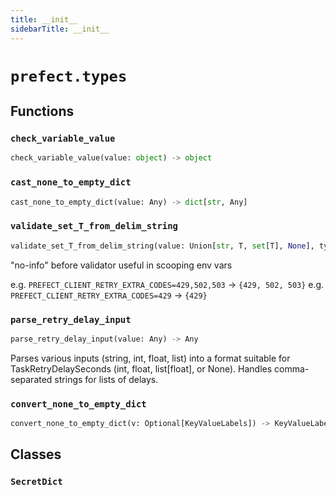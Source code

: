 ```yaml
---
title: __init__
sidebarTitle: __init__
---
```


# `prefect.types`

## Functions

### `check_variable_value` <sup><a href="https://github.com/prefecthq/prefect/blob/main/src/prefect/types/__init__.py#L61" target="_blank"><Icon icon="github" style="width: 14px; height: 14px;" /></a></sup>

```python
check_variable_value(value: object) -> object
```

### `cast_none_to_empty_dict` <sup><a href="https://github.com/prefecthq/prefect/blob/main/src/prefect/types/__init__.py#L81" target="_blank"><Icon icon="github" style="width: 14px; height: 14px;" /></a></sup>

```python
cast_none_to_empty_dict(value: Any) -> dict[str, Any]
```

### `validate_set_T_from_delim_string` <sup><a href="https://github.com/prefecthq/prefect/blob/main/src/prefect/types/__init__.py#L103" target="_blank"><Icon icon="github" style="width: 14px; height: 14px;" /></a></sup>

```python
validate_set_T_from_delim_string(value: Union[str, T, set[T], None], type_: Any, delim: str | None = None) -> set[T]
```


"no-info" before validator useful in scooping env vars

e.g. `PREFECT_CLIENT_RETRY_EXTRA_CODES=429,502,503` -> `{429, 502, 503}`
e.g. `PREFECT_CLIENT_RETRY_EXTRA_CODES=429` -> `{429}`


### `parse_retry_delay_input` <sup><a href="https://github.com/prefecthq/prefect/blob/main/src/prefect/types/__init__.py#L137" target="_blank"><Icon icon="github" style="width: 14px; height: 14px;" /></a></sup>

```python
parse_retry_delay_input(value: Any) -> Any
```


Parses various inputs (string, int, float, list) into a format suitable
for TaskRetryDelaySeconds (int, float, list\[float], or None).
Handles comma-separated strings for lists of delays.


### `convert_none_to_empty_dict` <sup><a href="https://github.com/prefecthq/prefect/blob/main/src/prefect/types/__init__.py#L188" target="_blank"><Icon icon="github" style="width: 14px; height: 14px;" /></a></sup>

```python
convert_none_to_empty_dict(v: Optional[KeyValueLabels]) -> KeyValueLabels
```

## Classes

### `SecretDict` <sup><a href="https://github.com/prefecthq/prefect/blob/main/src/prefect/types/__init__.py#L99" target="_blank"><Icon icon="github" style="width: 14px; height: 14px;" /></a></sup>
